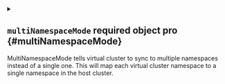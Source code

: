 
<details className="config-field" data-expandable="true">
<summary>

## `multiNamespaceMode` <span className="config-field-required" data-required="false">required</span> <span className="config-field-type">object</span> <span className="config-field-default"></span> <span className="config-field-enum"></span> <span data-pro="false" className="config-field-pro">pro</span> {#multiNamespaceMode}

MultiNamespaceMode tells virtual cluster to sync to multiple namespaces instead of a single one. This will map each virtual cluster namespace to a single namespace in the host cluster.

</summary>




<details className="config-field" data-expandable="false" open>
<summary>

### `enabled` <span className="config-field-required" data-required="false">required</span> <span className="config-field-type">boolean</span> <span className="config-field-default">false</span> <span className="config-field-enum"></span> <span data-pro="false" className="config-field-pro">pro</span> {#multiNamespaceMode-enabled}

Enabled specifies if multi namespace mode should get enabled

</summary>



</details>



<details className="config-field" data-expandable="false" open>
<summary>

### `namespaceLabels` <span className="config-field-required" data-required="false">required</span> <span className="config-field-type">object</span> <span className="config-field-default"></span> <span className="config-field-enum"></span> <span data-pro="false" className="config-field-pro">pro</span> {#multiNamespaceMode-namespaceLabels}

NamespaceLabels are extra labels that will be added by vCluster to each created namespace.

</summary>



</details>


</details>
